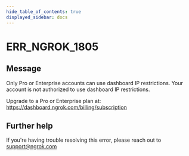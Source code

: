 ```yaml
---
hide_table_of_contents: true
displayed_sidebar: docs
---
```



# ERR_NGROK_1805

## Message

Only Pro or Enterprise accounts can use dashboard IP restrictions.
Your account is not authorized to use dashboard IP restrictions.

Upgrade to a Pro or Enterprise plan at: https://dashboard.ngrok.com/billing/subscription

<ErrorDetails error="err_ngrok_1805" />

## Further help

If you're having trouble resolving this error, please reach out to [support@ngrok.com](mailto:support@ngrok.com?subject=Help%20with%20ERR_NGROK_1805)

